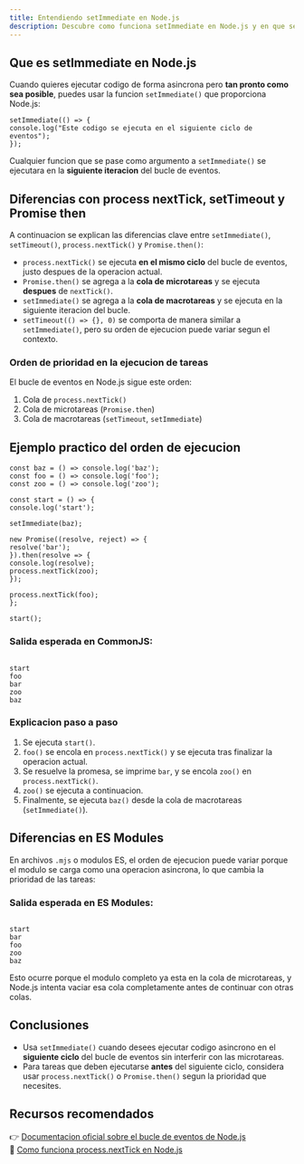 ```yaml
---
title: Entendiendo setImmediate en Node.js
description: Descubre como funciona setImmediate en Node.js y en que se diferencia de process nextTick y setTimeout
---
```


## Que es setImmediate en Node.js

Cuando quieres ejecutar codigo de forma asincrona pero **tan pronto como sea posible**, puedes usar la funcion `setImmediate()` que proporciona Node.js:

```go:js
setImmediate(() => {
console.log("Este codigo se ejecuta en el siguiente ciclo de eventos");
});

```

Cualquier funcion que se pase como argumento a `setImmediate()` se ejecutara en la **siguiente iteracion** del bucle de eventos.

## Diferencias con process nextTick, setTimeout y Promise then

A continuacion se explican las diferencias clave entre `setImmediate()`, `setTimeout()`, `process.nextTick()` y `Promise.then()`:

- `process.nextTick()` se ejecuta **en el mismo ciclo** del bucle de eventos, justo despues de la operacion actual.
- `Promise.then()` se agrega a la **cola de microtareas** y se ejecuta **despues** de `nextTick()`.
- `setImmediate()` se agrega a la **cola de macrotareas** y se ejecuta en la siguiente iteracion del bucle.
- `setTimeout(() => {}, 0)` se comporta de manera similar a `setImmediate()`, pero su orden de ejecucion puede variar segun el contexto.

### Orden de prioridad en la ejecucion de tareas

El bucle de eventos en Node.js sigue este orden:

1. Cola de `process.nextTick()`
2. Cola de microtareas (`Promise.then`)
3. Cola de macrotareas (`setTimeout`, `setImmediate`)

## Ejemplo practico del orden de ejecucion

```go:js
const baz = () => console.log('baz');
const foo = () => console.log('foo');
const zoo = () => console.log('zoo');

const start = () => {
console.log('start');

setImmediate(baz);

new Promise((resolve, reject) => {
resolve('bar');
}).then(resolve => {
console.log(resolve);
process.nextTick(zoo);
});

process.nextTick(foo);
};

start();

```

### Salida esperada en CommonJS:

```

start
foo
bar
zoo
baz

```

### Explicacion paso a paso

1. Se ejecuta `start()`.
2. `foo()` se encola en `process.nextTick()` y se ejecuta tras finalizar la operacion actual.
3. Se resuelve la promesa, se imprime `bar`, y se encola `zoo()` en `process.nextTick()`.
4. `zoo()` se ejecuta a continuacion.
5. Finalmente, se ejecuta `baz()` desde la cola de macrotareas (`setImmediate()`).

## Diferencias en ES Modules

En archivos `.mjs` o modulos ES, el orden de ejecucion puede variar porque el modulo se carga como una operacion asincrona, lo que cambia la prioridad de las tareas:

### Salida esperada en ES Modules:

```

start
bar
foo
zoo
baz

```

Esto ocurre porque el modulo completo ya esta en la cola de microtareas, y Node.js intenta vaciar esa cola completamente antes de continuar con otras colas.

## Conclusiones

- Usa `setImmediate()` cuando desees ejecutar codigo asincrono en el **siguiente ciclo** del bucle de eventos sin interferir con las microtareas.
- Para tareas que deben ejecutarse **antes** del siguiente ciclo, considera usar `process.nextTick()` o `Promise.then()` segun la prioridad que necesites.

## Recursos recomendados

👉 [Documentacion oficial sobre el bucle de eventos de Node.js](https://nodejs.org/en/docs/guides/event-loop-timers-and-nexttick)  
🔗 [Como funciona process.nextTick en Node.js](/entendiendo-process-nexttick)
